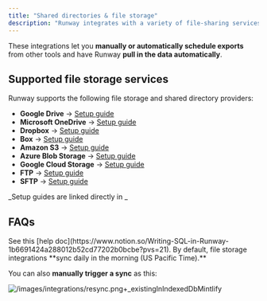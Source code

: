 ```yaml
---
title: "Shared directories & file storage"
description: "Runway integrates with a variety of file-sharing services, allowing you to seamlessly import data from external systems that may not have direct integrations with Runway. "
---
```


These integrations let you **manually or automatically schedule exports** from other tools and have Runway **pull in the data automatically**.

## **Supported file storage services**

Runway supports the following file storage and shared directory providers:

- **Google Drive** → [Setup guide](https://fivetran.com/docs/connectors/files/google-drive/setup-guide)
- **Microsoft OneDrive** → [Setup guide](https://fivetran.com/docs/connectors/files/one-drive/setup-guide)
- **Dropbox** → [Setup guide](https://fivetran.com/docs/connectors/files/dropbox/setup-guide)
- **Box** → [Setup guide](https://fivetran.com/docs/connectors/files/box/setup-guide)
- **Amazon S3** → [Setup guide](https://fivetran.com/docs/connectors/files/amazon-s3/setup-guide)
- **Azure Blob Storage** → [Setup guide](https://fivetran.com/docs/connectors/files/azure-blob-storage/setup-guide)
- **Google Cloud Storage** → [Setup guide](https://fivetran.com/docs/connectors/files/google-cloud-storage/setup-guide)
- **FTP** → [Setup guide](https://fivetran.com/docs/connectors/files/ftp)
- **SFTP** → [Setup guide](https://fivetran.com/docs/connectors/files/sftp)

_Setup guides are linked directly in _

## FAQs

<Accordion title="How do I write SQL in Runway?" icon="sparkles">
  See this [help doc](https://www.notion.so/Writing-SQL-in-Runway-1b6691424a288012b52cd77202b0bcbe?pvs=21).
</Accordion>

<Accordion title="How often do these integrations sync to Runway?" icon="sparkles">
  By default, file storage integrations **sync daily in the morning (US Pacific Time).**

  You can also **manually trigger a sync** as this:

  ![/images/integrations/resync.png+\_existingInIndexedDbMintlify](/images/integrations/resync.png)
</Accordion>